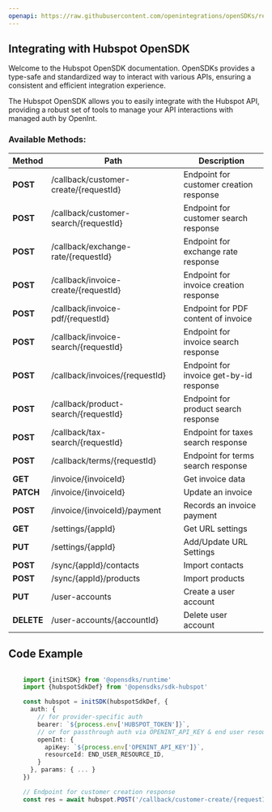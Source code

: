 ```yaml
---
openapi: https://raw.githubusercontent.com/openintegrations/openSDKs/refs/heads/main/sdks/sdk-hubspot/hubspot_crm_accounting.oas.json
---
```


## Integrating with Hubspot OpenSDK 

Welcome to the Hubspot OpenSDK documentation. OpenSDKs provides a type-safe and standardized way to interact with various APIs, ensuring a consistent and efficient integration experience.

The Hubspot OpenSDK allows you to easily integrate with the Hubspot API, providing a robust set of tools to manage your API interactions with managed auth by OpenInt. 

### Available Methods:

| Method | Path | Description |
|--------|------|-------------|
| **POST** | /callback/customer-create/{requestId} | Endpoint for customer creation response
| **POST** | /callback/customer-search/{requestId} | Endpoint for customer search response
| **POST** | /callback/exchange-rate/{requestId} | Endpoint for exchange rate response
| **POST** | /callback/invoice-create/{requestId} | Endpoint for invoice creation response
| **POST** | /callback/invoice-pdf/{requestId} | Endpoint for PDF content of invoice
| **POST** | /callback/invoice-search/{requestId} | Endpoint for invoice search response
| **POST** | /callback/invoices/{requestId} | Endpoint for invoice get-by-id response
| **POST** | /callback/product-search/{requestId} | Endpoint for product search response
| **POST** | /callback/tax-search/{requestId} | Endpoint for taxes search response
| **POST** | /callback/terms/{requestId} | Endpoint for terms search response
| **GET** | /invoice/{invoiceId} | Get invoice data
| **PATCH** | /invoice/{invoiceId} | Update an invoice
| **POST** | /invoice/{invoiceId}/payment | Records an invoice payment
| **GET** | /settings/{appId} | Get URL settings
| **PUT** | /settings/{appId} | Add/Update URL Settings
| **POST** | /sync/{appId}/contacts | Import contacts
| **POST** | /sync/{appId}/products | Import products
| **PUT** | /user-accounts | Create a user account
| **DELETE** | /user-accounts/{accountId} | Delete user account


## Code Example

```typescript

    import {initSDK} from '@opensdks/runtime'
    import {hubspotSdkDef} from '@opensdks/sdk-hubspot'

    const hubspot = initSDK(hubspotSdkDef, {
      auth: {
        // for provider-specific auth
        bearer: `${process.env['HUBSPOT_TOKEN']}`,
        // or for passthrough auth via OPENINT_API_KEY & end user resourceId
        openInt: {
          apiKey: `${process.env['OPENINT_API_KEY']}`,
          resourceId: END_USER_RESOURCE_ID,
        }
      }, params: { ... }
    })

    // Endpoint for customer creation response
    const res = await hubspot.POST('/callback/customer-create/{requestId}')
```
